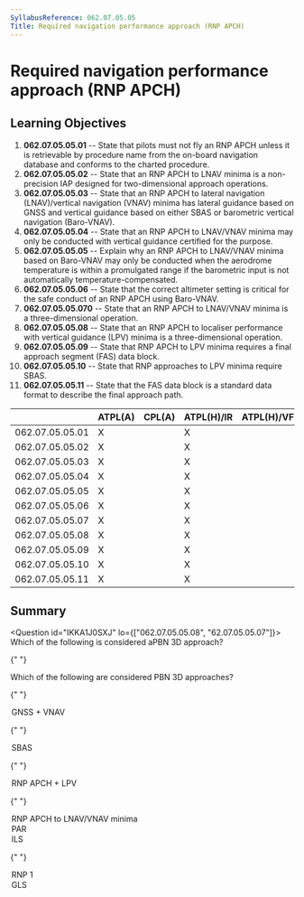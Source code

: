 ```yaml
---
SyllabusReference: 062.07.05.05
Title: Required navigation performance approach (RNP APCH)
---
```


# Required navigation performance approach (RNP APCH)

## Learning Objectives

1.  **062.07.05.05.01** -- State that pilots must not fly an RNP APCH unless it
    is retrievable by procedure name from the on-board navigation database and
    conforms to the charted procedure.
2.  **062.07.05.05.02** -- State that an RNP APCH to LNAV minima is a
    non-precision IAP designed for two-dimensional approach operations.
3.  **062.07.05.05.03** -- State that an RNP APCH to lateral navigation
    (LNAV)/vertical navigation (VNAV) minima has lateral guidance based on GNSS
    and vertical guidance based on either SBAS or barometric vertical navigation
    (Baro-VNAV).
4.  **062.07.05.05.04** -- State that an RNP APCH to LNAV/VNAV minima may only be
    conducted with vertical guidance certified for the purpose.
5.  **062.07.05.05.05** -- Explain why an RNP APCH to LNAV/VNAV minima based on
    Baro-VNAV may only be conducted when the aerodrome temperature is within a
    promulgated range if the barometric input is not automatically
    temperature-compensated.
6.  **062.07.05.05.06** -- State that the correct altimeter setting is critical
    for the safe conduct of an RNP APCH using Baro-VNAV.
7.  **062.07.05.05.070** -- State that an RNP APCH to LNAV/VNAV minima is a
    three-dimensional operation.
8.  **062.07.05.05.08** -- State that an RNP APCH to localiser performance with
    vertical guidance (LPV) minima is a three-dimensional operation.
9.  **062.07.05.05.09** -- State that RNP APCH to LPV minima requires a final
    approach segment (FAS) data block.
10. **062.07.05.05.10** -- State that RNP approaches to LPV minima require SBAS.
11. **062.07.05.05.11** -- State that the FAS data block is a standard data
    format to describe the final approach path.

|                 | ATPL(A) | CPL(A) | ATPL(H)/IR | ATPL(H)/VFR | CPL(H) | IR  | CBIR(A) |
| --------------- | ------- | ------ | ---------- | ----------- | ------ | --- | ------- |
| 062.07.05.05.01 | X       |        | X          |             |        | X   | X       |
| 062.07.05.05.02 | X       |        | X          |             |        | X   | X       |
| 062.07.05.05.03 | X       |        | X          |             |        | X   | X       |
| 062.07.05.05.04 | X       |        | X          |             |        | X   | X       |
| 062.07.05.05.05 | X       |        | X          |             |        | X   | X       |
| 062.07.05.05.06 | X       |        | X          |             |        | X   | X       |
| 062.07.05.05.07 | X       |        | X          |             |        | X   | X       |
| 062.07.05.05.08 | X       |        | X          |             |        | X   | X       |
| 062.07.05.05.09 | X       |        | X          |             |        | X   | X       |
| 062.07.05.05.10 | X       |        | X          |             |        | X   | X       |
| 062.07.05.05.11 | X       |        | X          |             |        | X   | X       |

## Summary

<Question id="IKKA1J0SXJ" lo={["062.07.05.05.08", "62.07.05.05.07"]}>
  <Text variant="oneCorrect">
    Which of the following is considered aPBN 3D approach?
  </Text>

{" "}

<Text variant="multipleCorrect" select={5}>
  Which of the following are considered PBN 3D approaches?
</Text>

{" "}

<Option
  correct
  why="GNSS provides horizontal guidance, and (baro-)VNAV vertical guidance = 3D."
>
  GNSS + VNAV
</Option>

{" "}

<Option
  correct
  why="SBAS approach procedures with vertical guidance are a 3D PBN approach."
>
  SBAS
</Option>

{" "}

<Option
  correct
  why="an RNP APCH to localiser performance with vertical guidance is a 3D PBN approach"
>
  RNP APCH + LPV
</Option>

{" "}

<Option subject={[[]]}>RNP APCH to LNAV/VNAV minima</Option>
<Option why="Precision Approach Radar uses Radar not PBN.">PAR</Option>
<Option why="IL2 is a precision approach not a PBN approach.">ILS</Option>

{" "}

<Option why="RNP 1 is used for Departure, Arrival and missed approach segments. It's not used for approaches.">
  RNP 1
</Option>

  <Option why="GLS = GBAS Landing System, relies on a ground based station and therefore is not considered a PBN approach.">
    GLS
  </Option>
</Question>
